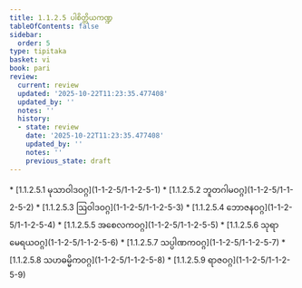 ```yaml
---
title: 1.1.2.5 ပါစိတ္တိယကဏ္ဍ
tableOfContents: false
sidebar:
  order: 5
type: tipitaka
basket: vi
book: pari
review:
  current: review
  updated: '2025-10-22T11:23:35.477408'
  updated_by: ''
  notes: ''
  history:
  - state: review
    date: '2025-10-22T11:23:35.477408'
    updated_by: ''
    notes: ''
    previous_state: draft
---
```



<ReviewStatus review={frontmatter.review} showDetails={true} />

<HypothesisAnnotation frontmatter={frontmatter} />

<DynamicBreadcrumb />



<TableOfContents book="pari" section="1.1.2.5">
* [1.1.2.5.1 မုသာဝါဒဝဂ္ဂ](1-1-2-5/1-1-2-5-1)
* [1.1.2.5.2 ဘူတဂါမဝဂ္ဂ](1-1-2-5/1-1-2-5-2)
* [1.1.2.5.3 ဩဝါဒဝဂ္ဂ](1-1-2-5/1-1-2-5-3)
* [1.1.2.5.4 ဘောဇနဝဂ္ဂ](1-1-2-5/1-1-2-5-4)
* [1.1.2.5.5 အစေလကဝဂ္ဂ](1-1-2-5/1-1-2-5-5)
* [1.1.2.5.6 သုရာမေရယဝဂ္ဂ](1-1-2-5/1-1-2-5-6)
* [1.1.2.5.7 သပ္ပါဏကဝဂ္ဂ](1-1-2-5/1-1-2-5-7)
* [1.1.2.5.8 သဟဓမ္မိကဝဂ္ဂ](1-1-2-5/1-1-2-5-8)
* [1.1.2.5.9 ရာဇဝဂ္ဂ](1-1-2-5/1-1-2-5-9)
</TableOfContents>